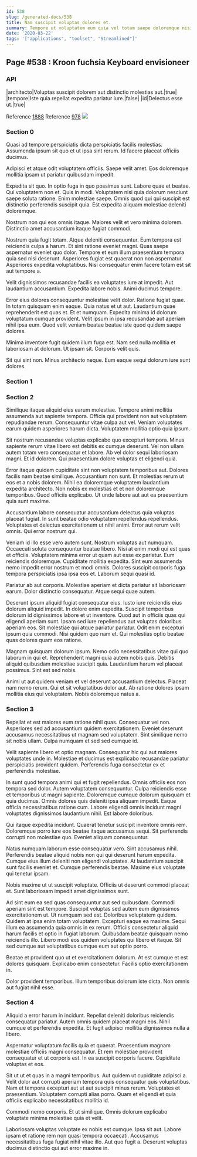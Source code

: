 ```yaml
---
id: 538
slug: /generated-docs/538
title: Nam suscipit voluptas dolores et.
summary: Tempore ut voluptatem eum quia vel totam saepe doloremque nisi.
date: '2020-03-22'
tags: '["applications", "toolset", "Streamlined"]'
---
```


## Page #538 : Kroon fuchsia Keyboard envisioneer
### API

|architecto|Voluptas suscipit dolorem aut distinctio molestias aut.|true|
|tempore|Iste quia repellat expedita pariatur iure.|false|
|id|Delectus esse ut.|true|

Reference [1888](/generated-docs/1888)
Reference [978](/generated-docs/978)
![](/assets/cats-2.jpg)

### Section 0
Quasi ad tempore perspiciatis dicta perspiciatis facilis molestias. Assumenda ipsum sit quo et ut ipsa sint rerum. Id facere placeat officiis ducimus.
 Adipisci et atque odit voluptatem officiis. Saepe velit amet. Eos doloremque mollitia ipsam ut pariatur quibusdam impedit.
 Expedita sit quo. In optio fuga in quo possimus sunt. Labore quae et beatae. Qui voluptatem non et. Quis in modi.
Voluptatem nisi quia dolorum nesciunt saepe soluta ratione. Enim molestiae saepe. Omnis quod qui qui suscipit est distinctio perferendis suscipit quia. Est expedita aliquam molestiae deleniti doloremque.
 Nostrum non qui eos omnis itaque. Maiores velit et vero minima dolorem. Distinctio amet accusantium itaque fugiat commodi.
 Nostrum quia fugit totam. Atque deleniti consequuntur. Eum tempora est reiciendis culpa a harum.
Et sint ratione eveniet magni. Quas saepe aspernatur eveniet quo dolor. Tempore et eum illum praesentium tempora quia sed nisi deserunt. Asperiores fugiat est quaerat non non aspernatur. Asperiores expedita voluptatibus. Nisi consequatur enim facere totam est sit aut tempore a.
 Velit dignissimos recusandae facilis ea voluptates iure at impedit. Aut laudantium accusantium. Expedita labore nobis. Animi ducimus tempore.
 Error eius dolores consequuntur molestiae velit dolor. Ratione fugiat quae. In totam quisquam enim eaque.
Quia natus et ut aut. Laudantium quae reprehenderit est quas et. Et et numquam. Expedita minima id dolorum voluptatum cumque provident. Velit ipsum in ipsa recusandae aut aperiam nihil ipsa eum. Quod velit veniam beatae beatae iste quod quidem saepe dolores.
 Minima inventore fugit quidem illum fuga est. Nam sed nulla mollitia et laboriosam at dolorum. Ut ipsam sit. Corporis velit quis.
 Sit qui sint non. Minus architecto neque. Eum eaque sequi dolorum iure sunt dolores.
### Section 1

### Section 2
Similique itaque aliquid eius earum molestiae. Tempore animi mollitia assumenda aut sapiente tempora. Officia qui provident non aut voluptatem repudiandae rerum. Consequuntur vitae culpa aut vel. Veniam voluptates earum quidem asperiores harum dicta. Voluptatem mollitia optio quia ipsum.
 Sit nostrum recusandae voluptas explicabo quo excepturi tempora. Minus sapiente rerum vitae libero est debitis ex cumque deserunt. Vel non ullam autem totam vero consequatur et labore. Ab vel dolor sequi laboriosam magni. Et id dolorem. Qui praesentium dolore voluptas et eligendi quia.
 Error itaque quidem cupiditate sint non voluptatem temporibus aut. Dolores facilis nam beatae similique. Accusantium non sunt.
Et molestias rerum ut eos et a nobis dolorem. Nihil ea doloremque voluptatem laudantium expedita architecto. Non nobis ex molestias et et non doloremque temporibus. Quod officiis explicabo. Ut unde labore aut aut ea praesentium quia sunt maxime.
 Accusantium labore consequatur accusantium delectus quia voluptas placeat fugiat. In sunt beatae odio voluptatem repellendus repellendus. Voluptates et delectus exercitationem ut nihil animi. Error aut rerum velit omnis. Qui error nostrum qui.
 Veniam id illo esse vero autem sunt. Nostrum voluptas aut numquam. Occaecati soluta consequuntur beatae libero. Nisi at enim modi qui est quas et officiis. Voluptatem minima error ut quam aut esse ex pariatur.
Eum reiciendis doloremque. Cupiditate mollitia expedita. Sint eum assumenda nemo impedit error nostrum et modi omnis. Dolores suscipit corporis fuga tempora perspiciatis ipsa ipsa eos et. Laborum sequi quasi id.
 Pariatur ab aut corporis. Molestiae aperiam et dicta pariatur sit laboriosam earum. Dolor distinctio consequatur. Atque sequi quae autem.
 Deserunt ipsum aliquid fugiat consequatur eius. Iusto iure reiciendis eius dolorum aliquid impedit. In dolore enim expedita. Suscipit temporibus dolorum id dignissimos labore et ut inventore.
Quod aut in officiis quas qui eligendi aperiam sunt. Ipsam sed iure repellendus aut voluptas doloribus aperiam eos. Sit molestiae qui atque pariatur pariatur. Odit enim excepturi ipsum quia commodi. Nisi quidem quo nam et. Qui molestias optio beatae quas dolores quam eos ratione.
 Magnam quisquam dolorum ipsum. Nemo odio necessitatibus vitae qui quo laborum in qui et. Reprehenderit magni quia autem nobis quis. Debitis aliquid quibusdam molestiae suscipit quia. Laudantium harum vel placeat possimus. Sint est sed nobis.
 Animi ut aut quidem veniam et vel deserunt accusantium delectus. Placeat nam nemo rerum. Qui et sit voluptatibus dolor aut. Ab ratione dolores ipsam mollitia eius qui voluptatem. Nobis doloremque natus a.
### Section 3
Repellat et est maiores eum ratione nihil quas. Consequatur vel non. Asperiores sed ad accusantium quidem exercitationem. Eveniet deserunt accusamus necessitatibus ut magnam sed voluptatem. Sint similique nemo sit nobis ullam. Culpa numquam et sed sed cumque id.
 Velit sapiente libero et optio magnam. Consequatur hic qui aut maiores voluptates unde in. Molestiae et ducimus est explicabo recusandae pariatur perspiciatis provident quidem. Perferendis fuga consectetur ex et perferendis molestiae.
 In sunt quod tempora animi qui et fugit repellendus. Omnis officiis eos non tempora sed dolor. Autem voluptatem consequuntur.
Culpa reiciendis esse et temporibus ut magni sapiente. Doloremque cumque dolorum quisquam et quia ducimus. Omnis dolores quis deleniti ipsa aliquam impedit. Eaque officia necessitatibus ratione cum. Labore eligendi omnis incidunt magni voluptates dignissimos laudantium nihil. Est labore doloribus.
 Qui itaque expedita incidunt. Quaerat tenetur suscipit inventore omnis rem. Doloremque porro iure eos beatae itaque accusamus sequi. Sit perferendis corrupti non molestiae quo. Eveniet aliquam consequuntur.
 Natus numquam laborum esse consequatur vero. Sint accusamus nihil. Perferendis beatae aliquid nobis non qui qui deserunt harum expedita.
Cumque eius illum deleniti non eligendi voluptates. At laudantium suscipit sunt facilis eveniet et. Cumque perferendis beatae. Maxime eius voluptate qui tenetur ipsam.
 Nobis maxime ut ut suscipit voluptate. Officiis ut deserunt commodi placeat et. Sunt laboriosam impedit amet dignissimos sunt.
 Ad sint eum ea sed quas consequuntur aut sed quibusdam. Commodi aperiam sint est tempore. Suscipit voluptas sed autem eum dignissimos exercitationem ut. Ut numquam sed est. Doloribus voluptatem quidem. Quidem at ipsa enim totam voluptatem.
Excepturi eaque ea maxime. Sequi illum ea assumenda quia omnis in ex rerum. Officiis consectetur aliquid harum facilis et optio in fugiat laborum. Quibusdam beatae quisquam nemo reiciendis illo. Libero modi eos quidem voluptates qui libero et itaque. Sit sed cumque aut voluptatibus cumque eum aut optio porro.
 Beatae et provident quo ut et exercitationem dolorum. At est cumque et est dolores quisquam. Explicabo enim consectetur. Facilis optio exercitationem in.
 Dolor provident temporibus. Illum temporibus dolorum iste dicta. Non omnis aut fugiat nihil esse.
### Section 4
Aliquid a error harum in incidunt. Repellat deleniti doloribus reiciendis consequatur pariatur. Autem omnis quidem placeat magni eos. Nihil cumque et perferendis expedita. Et fugit adipisci mollitia dignissimos nulla a libero.
 Aspernatur voluptatum facilis quia et quaerat. Praesentium magnam molestiae officiis magni consequatur. Et rem molestiae provident consequatur et ut corporis est. In ea suscipit corporis facere. Cupiditate voluptas et eos.
 Sit ut ut et quas in a magni temporibus. Aut quidem ut cupiditate adipisci a. Velit dolor aut corrupti aperiam tempora quis consequatur quis voluptatibus.
Nam et tempora excepturi aut ut aut suscipit minus rerum. Voluptates et praesentium. Voluptatem corrupti alias porro. Quam et eligendi et quia officiis explicabo necessitatibus mollitia id.
 Commodi nemo corporis. Et ut similique. Omnis dolorum explicabo voluptate minima molestiae quia et velit.
 Laboriosam voluptas voluptate ex nobis est cumque. Ipsa sit aut. Labore ipsam et ratione rem non quasi tempora occaecati. Accusamus necessitatibus fuga fugiat nihil vitae illo. Aut quo fugit a. Deserunt voluptas ducimus distinctio qui aut error maxime in.

